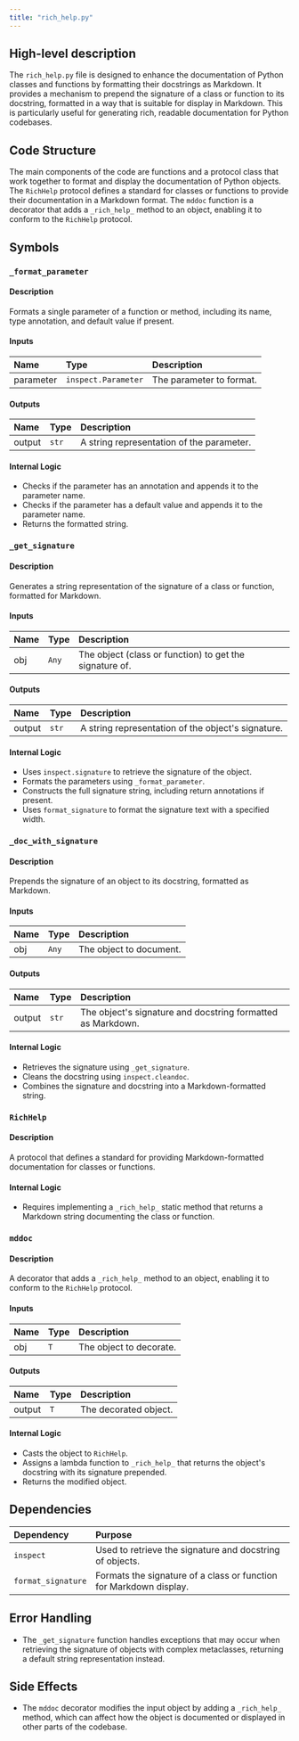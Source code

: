 ```yaml
---
title: "rich_help.py"
---
```


## High-level description

The `rich_help.py` file is designed to enhance the documentation of Python classes and functions by formatting their docstrings as Markdown. It provides a mechanism to prepend the signature of a class or function to its docstring, formatted in a way that is suitable for display in Markdown. This is particularly useful for generating rich, readable documentation for Python codebases.

## Code Structure

The main components of the code are functions and a protocol class that work together to format and display the documentation of Python objects. The `RichHelp` protocol defines a standard for classes or functions to provide their documentation in a Markdown format. The `mddoc` function is a decorator that adds a `_rich_help_` method to an object, enabling it to conform to the `RichHelp` protocol.

## Symbols

### `_format_parameter`
#### Description
Formats a single parameter of a function or method, including its name, type annotation, and default value if present.

#### Inputs
| Name | Type | Description |
|:-----|:-----|:------------|
| parameter | `inspect.Parameter` | The parameter to format. |

#### Outputs
| Name | Type | Description |
|:-----|:-----|:------------|
| output | `str` | A string representation of the parameter. |

#### Internal Logic
- Checks if the parameter has an annotation and appends it to the parameter name.
- Checks if the parameter has a default value and appends it to the parameter name.
- Returns the formatted string.

### `_get_signature`
#### Description
Generates a string representation of the signature of a class or function, formatted for Markdown.

#### Inputs
| Name | Type | Description |
|:-----|:-----|:------------|
| obj | `Any` | The object (class or function) to get the signature of. |

#### Outputs
| Name | Type | Description |
|:-----|:-----|:------------|
| output | `str` | A string representation of the object's signature. |

#### Internal Logic
- Uses `inspect.signature` to retrieve the signature of the object.
- Formats the parameters using `_format_parameter`.
- Constructs the full signature string, including return annotations if present.
- Uses `format_signature` to format the signature text with a specified width.

### `_doc_with_signature`
#### Description
Prepends the signature of an object to its docstring, formatted as Markdown.

#### Inputs
| Name | Type | Description |
|:-----|:-----|:------------|
| obj | `Any` | The object to document. |

#### Outputs
| Name | Type | Description |
|:-----|:-----|:------------|
| output | `str` | The object's signature and docstring formatted as Markdown. |

#### Internal Logic
- Retrieves the signature using `_get_signature`.
- Cleans the docstring using `inspect.cleandoc`.
- Combines the signature and docstring into a Markdown-formatted string.

### `RichHelp`
#### Description
A protocol that defines a standard for providing Markdown-formatted documentation for classes or functions.

#### Internal Logic
- Requires implementing a `_rich_help_` static method that returns a Markdown string documenting the class or function.

### `mddoc`
#### Description
A decorator that adds a `_rich_help_` method to an object, enabling it to conform to the `RichHelp` protocol.

#### Inputs
| Name | Type | Description |
|:-----|:-----|:------------|
| obj | `T` | The object to decorate. |

#### Outputs
| Name | Type | Description |
|:-----|:-----|:------------|
| output | `T` | The decorated object. |

#### Internal Logic
- Casts the object to `RichHelp`.
- Assigns a lambda function to `_rich_help_` that returns the object's docstring with its signature prepended.
- Returns the modified object.

## Dependencies

| Dependency | Purpose |
|:-----------|:--------|
| `inspect` | Used to retrieve the signature and docstring of objects. |
| `format_signature` | Formats the signature of a class or function for Markdown display. |

## Error Handling

- The `_get_signature` function handles exceptions that may occur when retrieving the signature of objects with complex metaclasses, returning a default string representation instead.

## Side Effects

- The `mddoc` decorator modifies the input object by adding a `_rich_help_` method, which can affect how the object is documented or displayed in other parts of the codebase.